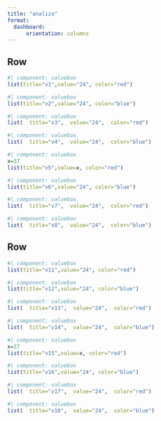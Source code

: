 ```yaml
---
title: "analiza"
format: 
  dashboard: 
      orientation: columns
---
```


## Row

```r
#| component: valuebox
list(title="v1",value="24", color="red")
```


```r
#| component: valuebox
list(title="v2",value="24", color="blue")
```

```r
#| component: valuebox
list(  title="v3",  value="24",  color="red")
```


```r
#| component: valuebox
list(  title="v4",  value="24",  color="blue")
```

```r
#| component: valuebox
x=37
list(title="v5",value=x, color="red")
```


```r
#| component: valuebox
list(title="v6",value="24", color="blue")
```

```r
#| component: valuebox
list(  title="v7",  value="24",  color="red")
```


```r
#| component: valuebox
list(  title="v8",  value="24",  color="blue")
```


## Row

```r
#| component: valuebox
list(title="v11",value="24", color="red")
```


```r
#| component: valuebox
list(title="v12",value="24", color="blue")
```

```r
#| component: valuebox
list(  title="v13",  value="24",  color="red")
```


```r
#| component: valuebox
list(  title="v14",  value="24",  color="blue")
```

```r
#| component: valuebox
x=37
list(title="v15",value=x, color="red")
```


```r
#| component: valuebox
list(title="v16",value="24", color="blue")
```

```r
#| component: valuebox
list(  title="v17",  value="24",  color="red")
```


```r
#| component: valuebox
list(  title="v18",  value="24",  color="blue")
```

